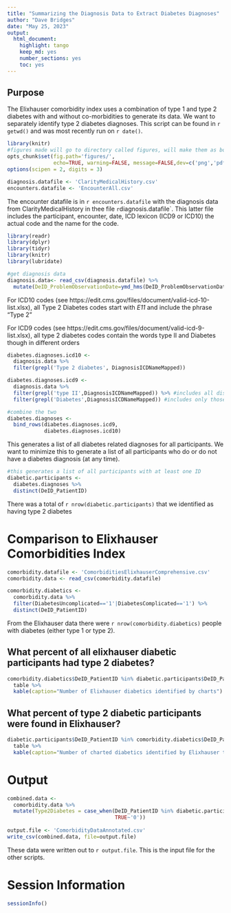 ```yaml
---
title: "Summarizing the Diagnosis Data to Extract Diabetes Diagnoses"
author: "Dave Bridges"
date: "May 25, 2023"
output:
  html_document:
    highlight: tango
    keep_md: yes
    number_sections: yes
    toc: yes
---
```


## Purpose

The Elixhauser comorbidity index uses a combination of type 1 and type 2 diabetes with and without co-morbidities to generate its data.  We want to separately identify type 2 diabetes diagnoses. This script can be found in `r getwd()` and was most recently run on `r date()`.

```r
library(knitr)
#figures made will go to directory called figures, will make them as both png and pdf files 
opts_chunk$set(fig.path='figures/',
               echo=TRUE, warning=FALSE, message=FALSE,dev=c('png','pdf'))
options(scipen = 2, digits = 3)

diagnosis.datafile <- 'ClarityMedicalHistory.csv'
encounters.datafile <- 'EncounterAll.csv'
```

The encounter datafile is in `r encounters.datafile` with the diagnosis data from ClarityMedicalHistory in thee file `r `diagnosis.datafile`. This latter file includes the participant, encounter, date, ICD lexicon (ICD9 or ICD10) the actual code and the name for the code.

```r
library(readr)
library(dplyr)
library(tidyr)
library(knitr)
library(lubridate)

#get diagnosis data
diagnosis.data<- read_csv(diagnosis.datafile) %>%
  mutate(DeID_ProblemObservationDate=ymd_hms(DeID_ProblemObservationDate))
```

For ICD10 codes (see https://edit.cms.gov/files/document/valid-icd-10-list.xlsx), all Type 2 Diabetes codes start with *E11* and include the phrase "Type 2"

For ICD9 codes (see https://edit.cms.gov/files/document/valid-icd-9-list.xlsx), all type 2 diabetes codes contain the words type II and Diabetes though in different orders

```r
diabetes.diagnoses.icd10 <- 
  diagnosis.data %>%
  filter(grepl('Type 2 diabetes', DiagnosisICDNameMapped))

diabetes.diagnoses.icd9 <-
  diagnosis.data %>%
  filter(grepl('type II',DiagnosisICDNameMapped)) %>% #includes all diseases marked type II
  filter(grepl('Diabetes',DiagnosisICDNameMapped)) #includes only those that contain diabetes in the name

#combine the two
diabetes.diagnoses <-
  bind_rows(diabetes.diagnoses.icd9,
            diabetes.diagnoses.icd10)

```

This generates a list of all diabetes related diagnoses for all participants.  We want to minimize this to generate a list of all participants who do or do not have a diabetes diagnosis (at any time).

```r
#this generates a list of all participants with at least one ID
diabetic.participants <-
  diabetes.diagnoses %>%
  distinct(DeID_PatientID)  
```

There was a total of `r nrow(diabetic.participants)` that we identified as having type 2 diabetes

# Comparison to Elixhauser Comorbidities Index

```r
comorbidity.datafile <- 'ComorbiditiesElixhauserComprehensive.csv'
comorbidity.data <- read_csv(comorbidity.datafile)

comorbidity.diabetics <-
  comorbidity.data %>%
  filter(DiabetesUncomplicated=='1'|DiabetesComplicated=='1') %>%
  distinct(DeID_PatientID)
```

From the Elixhauser data there were `r nrow(comorbidity.diabetics)` people with diabetes (either type 1 or type 2).

## What percent of all elixhauser diabetic participants had type 2 diabetes?

```r
comorbidity.diabetics$DeID_PatientID %in% diabetic.participants$DeID_PatientID %>%
  table %>%
  kable(caption="Number of Elixhauser diabetics identified by charts")
```

## What percent of type 2 diabetic participants were found in Elixhauser?

```r
diabetic.participants$DeID_PatientID %in% comorbidity.diabetics$DeID_PatientID  %>% 
  table %>%
  kable(caption="Number of charted diabetics identified by Elixhauser tables")
```

# Output

```r
combined.data <-
  comorbidity.data %>%
  mutate(Type2Diabetes = case_when(DeID_PatientID %in% diabetic.participants$DeID_PatientID ~ '1',
                                   TRUE~'0'))
  
output.file <- 'ComorbidityDataAnnotated.csv'
write_csv(combined.data, file=output.file)
```

These data were written out to `r output.file`. This is the input file for the other scripts.

# Session Information

```r
sessionInfo()
```
